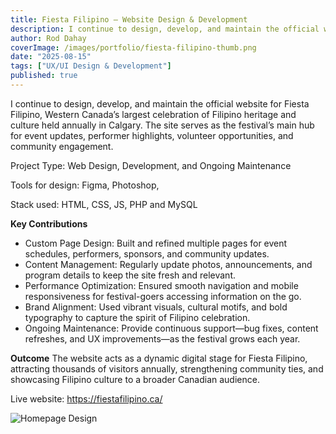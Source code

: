 ```yaml
---
title: Fiesta Filipino – Website Design & Development
description: I continue to design, develop, and maintain the official website for Fiesta Filipino, Western Canada’s largest celebration of Filipino heritage and culture held annually in Calgary. 
author: Rod Dahay
coverImage: /images/portfolio/fiesta-filipino-thumb.png
date: "2025-08-15"
tags: ["UX/UI Design & Development"]
published: true
---
```


I continue to design, develop, and maintain the official website for Fiesta Filipino, Western Canada’s largest celebration of Filipino heritage and culture held annually in Calgary. The site serves as the festival’s main hub for event updates, performer highlights, volunteer opportunities, and community engagement.

Project Type: Web Design, Development, and Ongoing Maintenance

Tools for design: Figma, Photoshop,

Stack used: HTML, CSS, JS, PHP and MySQL


**Key Contributions**
+ Custom Page Design: Built and refined multiple pages for event schedules, performers, sponsors, and community updates.
+ Content Management: Regularly update photos, announcements, and program details to keep the site fresh and relevant.
+ Performance Optimization: Ensured smooth navigation and mobile responsiveness for festival-goers accessing information on the go.
+ Brand Alignment: Used vibrant visuals, cultural motifs, and bold typography to capture the spirit of Filipino celebration.
+ Ongoing Maintenance: Provide continuous support—bug fixes, content refreshes, and UX improvements—as the festival grows each year.

**Outcome**
The website acts as a dynamic digital stage for Fiesta Filipino, attracting thousands of visitors annually, strengthening community ties, and showcasing Filipino culture to a broader Canadian audience.

Live website: <a href="https://fiestafilipino.ca/" target="_blank">https://fiestafilipino.ca/</a>


![Homepage Design](/images/portfolio/fiesta-design01.jpg)
